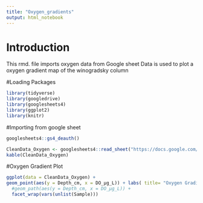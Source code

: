 ```yaml
---
title: "Oxygen_gradients"
output: html_notebook
---
```


# Introduction

This rmd. file imports oxygen data from Google sheet
Data is used to plot a oxygen gradient map of the winogradsky column 

#Loading Packages 

```r
library(tidyverse) 
library(googledrive) 
library(googlesheets4)
library(ggplot2)
library(knitr)
```

#Importing from google sheet

```r

googlesheets4::gs4_deauth()

CleanData_Oxygen <- googlesheets4::read_sheet("https://docs.google.com/spreadsheets/d/1hNakCyqPsTNRFpf1lGjoBQ-papyZ6xHKT6mcvh3LMb8/edit?pli=1&gid=842906991#gid=842906991", "CleanData_Oxygen") 
kable(CleanData_Oxygen)
```
#Oxygen Gradient Plot

```r
ggplot(data = CleanData_Oxygen) +
geom_point(aes(y = Depth_cm, x = DO_µg_L)) + labs( title= "Oxygen Gradients", caption= "Figure X. Dissolved Oxygen (DO) (µg/L) measured in four Winogradsky colums at 5 depths (cm)") + theme(plot.caption= element_text(size = 11, hjust=0)) +
  #geom_path(aes(y = Depth_cm, x = DO_µg_L)) +
  facet_wrap(vars(unlist(Sample)))
```






